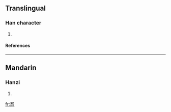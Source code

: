 ==Translingual==
===Han character===
{{Han char|rn=61|rad=心|as=08|sn=12|four=|canj=竹口心 (HRP)}}
# {{defn|Han|sort=心08}}
====References====
{{Han ref|kx=0390.350|dkj=10790|dj=0725.030|hdz=42311.090|uh=60D2|ud=24786}}
----
==Mandarin==
===Hanzi===
{{cmn-hanzi|pin=[[hé]] ([[he2]])|wg=ho<sup>2</sup>}}
# {{defn|Mandarin}}

[[fr:惒]]